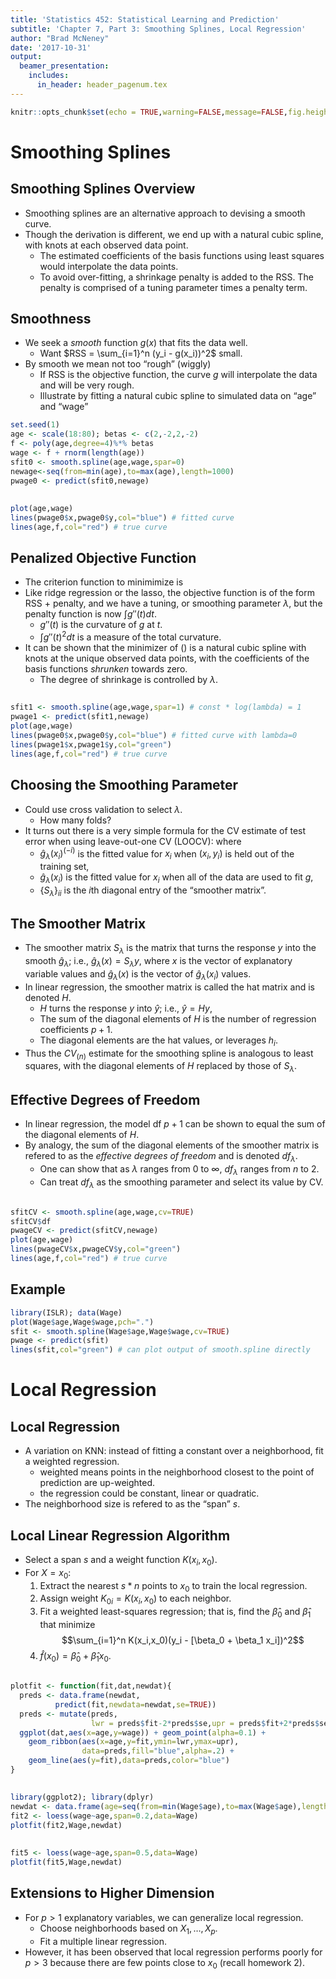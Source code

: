 ```yaml
---
title: 'Statistics 452: Statistical Learning and Prediction'
subtitle: 'Chapter 7, Part 3: Smoothing Splines, Local Regression'
author: "Brad McNeney"
date: '2017-10-31'
output: 
  beamer_presentation:
    includes:
      in_header: header_pagenum.tex
---
```


```r
knitr::opts_chunk$set(echo = TRUE,warning=FALSE,message=FALSE,fig.height=3,fig.width=5)
```

# Smoothing Splines

## Smoothing Splines Overview

* Smoothing splines are an alternative approach to devising a 
smooth curve.
* Though the derivation is different, we end up with a 
natural cubic spline, with knots at each observed
data point. 
    + The estimated coefficients of the basis functions using 
    least squares would interpolate the data points.
    + To avoid over-fitting, a shrinkage penalty is added to the 
    RSS. The penalty is comprised of a tuning parameter 
    times a penalty term.
    
## Smoothness

* We seek a *smooth* function $g(x)$ that fits the data well. 
    + Want $RSS = \sum_{i=1}^n (y_i - g(x_i))^2$ small.
* By smooth we mean not too "rough" (wiggly)
    + If RSS is the objective function, the curve $g$ will interpolate 
    the data and will be very rough.
    + Illustrate by fitting a natural cubic spline to simulated
    data on "age" and "wage"
    
\scriptsize

```r
set.seed(1)
age <- scale(18:80); betas <- c(2,-2,2,-2)
f <- poly(age,degree=4)%*% betas 
wage <- f + rnorm(length(age))
sfit0 <- smooth.spline(age,wage,spar=0)
newage<-seq(from=min(age),to=max(age),length=1000)
pwage0 <- predict(sfit0,newage)
```

##

\scriptsize

```r
plot(age,wage)
lines(pwage0$x,pwage0$y,col="blue") # fitted curve
lines(age,f,col="red") # true curve
```

## Penalized Objective Function

* The criterion function to minimimize is 
\begin{equation}
\sum_{i=1}(y_i - g(x_i))^2 + \lambda \int g''(t)^2 dt.
\label{eqn:crit}
\end{equation}
* Like ridge regression or the lasso, the objective function 
is of the form RSS + penalty, and we have a tuning,
or smoothing parameter
$\lambda$, but the penalty function is now
$\int g''(t) dt$.
    + $g''(t)$ is the curvature of $g$ at $t$.
    + $\int g''(t)^2 dt$ is a measure of the 
    total curvature.
* It can be shown that the minimizer of (\ref{eqn:crit})
is a natural cubic spline with knots at the unique observed
data points, with 
the coefficients of the basis functions _shrunken_ towards
zero.
    + The degree of shrinkage is controlled by $\lambda$.
    
##

\scriptsize

```r
sfit1 <- smooth.spline(age,wage,spar=1) # const * log(lambda) = 1
pwage1 <- predict(sfit1,newage)
plot(age,wage)
lines(pwage0$x,pwage0$y,col="blue") # fitted curve with lambda=0
lines(pwage1$x,pwage1$y,col="green")
lines(age,f,col="red") # true curve
```

## Choosing the Smoothing Parameter

* Could use cross validation to select $\lambda$.
    + How many folds?
* It turns out there is a very simple formula for the CV 
estimate of test error when using leave-out-one CV (LOOCV):
\begin{equation}
CV_{(n)} = \frac{1}{n} \sum_{i=1}^n (y_i - \hat{g}_{\lambda}(x_i)^{(-i)})^2 =
\frac{1}{n} \sum_{i=1}^n \left( \frac{y_i - \hat{g}_{\lambda}(x_i)}{1-\{S_{\lambda}\}_{ii}}\right)^2
\label{eqn:CVsmooth}
\end{equation}
where 
    + $\hat{g}_{\lambda}(x_i)^{(-i)}$ is the fitted value
    for $x_i$ when $(x_i,y_i)$ is held out of the training set,
    + $\hat{g}_{\lambda}(x_i)$ is the fitted value for $x_i$ 
    when all of the data are used to fit $g$,
    + $\{S_{\lambda}\}_{ii}$ is the $i$th diagonal entry of the "smoother matrix".
    
## The Smoother Matrix

* The smoother matrix $S_{\lambda}$ is the matrix that 
turns the response $y$ into the smooth $\hat{g}_{\lambda}$; i.e.,
$\hat{g}_{\lambda}(x) = S_{\lambda} y$, where
$x$ is the vector of explanatory variable values and 
$\hat{g}_{\lambda}(x)$ is the vector of $\hat{g}_{\lambda}(x_i)$ values.
* In linear regression, the smoother matrix is called the 
hat matrix and is denoted $H$. 
    + $H$ turns the response $y$ into $\hat{y}$; i.e.,
    $\hat{y} = H y$,
    + The sum of the diagonal elements of $H$ is the 
    number of regression coefficients $p+1$.
    + The diagonal elements are the hat values, or leverages $h_i$.
* Thus the $CV_{(n)}$ estimate for the smoothing spline is analogous
to least squares, with the diagonal elements of $H$ replaced
by those of $S_{\lambda}$.

## Effective Degrees of Freedom

* In linear regression, the model df $p+1$ can be shown 
to equal the sum of the diagonal elements of $H$.
* By analogy, the sum of the diagonal elements
of the smoother matrix is refered to as the 
_effective degrees of freedom_ and is denoted $df_{\lambda}$.
    + One can show that as $\lambda$ ranges from 0 to $\infty$,
    $df_{\lambda}$ ranges from $n$ to 2.
    + Can treat $df_{\lambda}$ as the smoothing parameter and
    select its value by CV.
    
##

\scriptsize

```r
sfitCV <- smooth.spline(age,wage,cv=TRUE)
sfitCV$df
pwageCV <- predict(sfitCV,newage)
plot(age,wage)
lines(pwageCV$x,pwageCV$y,col="green")
lines(age,f,col="red") # true curve
```


## Example

\scriptsize

```r
library(ISLR); data(Wage)
plot(Wage$age,Wage$wage,pch=".")
sfit <- smooth.spline(Wage$age,Wage$wage,cv=TRUE)
pwage <- predict(sfit)
lines(sfit,col="green") # can plot output of smooth.spline directly
```

# Local Regression

## Local Regression

* A variation on KNN: instead of fitting a constant over 
a neighborhood, fit a weighted regression.
    + weighted means points in the neighborhood closest to the 
    point of prediction are up-weighted.
    + the regression could be constant, linear or quadratic.
* The neighborhood size is refered to as the "span" $s$.

## Local Linear Regression Algorithm

* Select a span $s$ and a weight function $K(x_i,x_0)$.
* For $X=x_0$:
    1. Extract the nearest $s*n$ points to $x_0$ to train the 
    local regression.
    2. Assign weight $K_{0i} = K(x_i,x_0)$ to each neighbor.
    3. Fit a weighted least-squares regression; that is, find
    the $\hat{\beta}_0$ and $\hat{\beta}_1$ that minimize
    $$\sum_{i=1}^n K(x_i,x_0)(y_i - [\beta_0 + \beta_1 x_i])^2$$
    4. $\hat{f}(x_0) = \hat{\beta}_0 + \hat{\beta}_1 x_0$.
    
##

\scriptsize

```r
plotfit <- function(fit,dat,newdat){
  preds <- data.frame(newdat,
          predict(fit,newdata=newdat,se=TRUE))
  preds <- mutate(preds,
                  lwr = preds$fit-2*preds$se,upr = preds$fit+2*preds$se)
  ggplot(dat,aes(x=age,y=wage)) + geom_point(alpha=0.1) +
    geom_ribbon(aes(x=age,y=fit,ymin=lwr,ymax=upr),
                data=preds,fill="blue",alpha=.2) + 
    geom_line(aes(y=fit),data=preds,color="blue")
}
```

##

\scriptsize

```r
library(ggplot2); library(dplyr)
newdat <- data.frame(age=seq(from=min(Wage$age),to=max(Wage$age),length=100))
fit2 <- loess(wage~age,span=0.2,data=Wage)
plotfit(fit2,Wage,newdat)
```

##

\scriptsize

```r
fit5 <- loess(wage~age,span=0.5,data=Wage)
plotfit(fit5,Wage,newdat)
```

## Extensions to Higher Dimension

* For $p>1$ explanatory variables,  we can generalize local regression.
    + Choose neighborhoods based on $X_1,\ldots,X_p$.
    + Fit a multiple linear regression.
* However, it has been observed that local regression performs
poorly for $p>3$ because there are few points close to $x_0$
(recall homework 2).